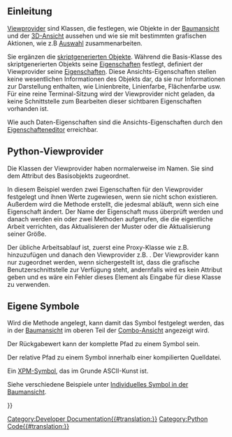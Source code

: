 <languages/>

<span id="Introduction"></span>
== Einleitung ==

[[Viewprovider/de|Viewprovider]] sind Klassen, die festlegen, wie Objekte in der [[Tree_View/de|Baumansicht]] und der [[3D_View/de|3D-Ansicht]] aussehen und wie sie mit bestimmten grafischen Aktionen, wie z.B [[Selection_methods/de|Auswahl]] zusammenarbeiten.

Sie ergänzen die [[scripted_objects/de|skriptgenerierten Objekte]]. Während die Basis-Klasse des skriptgenerierten Objekts seine {{Emphasis|Daten-}} [[property/de|Eigenschaften]] festlegt, definiert der Viewprovider seine {{Emphasis|Ansichts-}} [[property/de|Eigenschaften]]. Diese Ansichts-Eigenschaften stellen keine wesentlichen Informationen des Objekts dar, da sie nur Informationen zur Darstellung enthalten, wie Linienbreite, Linienfarbe, Flächenfarbe usw. Für eine reine Terminal-Sitzung wird der Viewprovider nicht geladen, da keine Schnittstelle zum Bearbeiten dieser sichtbaren Eigenschaften vorhanden ist.

Wie auch Daten-Eigenschaften sind die Ansichts-Eigenschaften durch den  [[property_editor/de|Eigenschafteneditor]] erreichbar.

<span id="Python_view_providers"></span>
== Python-Viewprovider ==

Die Klassen der Viewprovider haben normalerweise {{incode|ViewProvider}} im Namen. Sie sind dem Attribut {{incode|ViewObject}} des Basisobjekts zugeordnet.

In diesem Beispiel werden zwei Eigenschaften für den Viewprovider festgelegt und ihnen Werte zugewiesen, wenn sie nicht schon existieren. Außerdem wird die Methode {{incode|onChanged}} erstellt, die jedesmal abläuft, wenn sich eine Eigenschaft ändert. Der Name der Eigenschaft muss überprüft werden und danach werden ein oder zwei Methoden aufgerufen, die die eigentliche Arbeit verrichten, das Aktualisieren der Muster oder die Aktualisierung seiner Größe.
{{Code|code=
# views/view_custom.py
class ViewProviderCustom:
    """Viewprovider of the custom object."""

    def __init__(self, vobj):
        self.Object = vobj.Object

        self._set_properties(vobj)
        vobj.Proxy = self

    def _set_properties(self, vobj):
        if not hasattr(vobj, "Pattern"):
            vobj.addProperty("App::PropertyEnumeration",
                             "Pattern",
                             "Custom",
                             "Defines a hatch pattern for this object.")
            vobj.Pattern = ["None", "diagonals", "cross", "brick"]

        if not hasattr(vobj, "PatternSize"):
            vobj.addProperty("App::PropertyFloat",
                             "PatternSize",
                             "Custom",
                             "Defines the size of the hatch pattern.")
            vobj.PatternSize = 1

    def onChanged(self, vobj, prop):
        if prop in "Pattern":
            self._set_pattern(vobj.Pattern)
        if prop in "PatternSize":
            self._set_size(vobj.PatternSize)

    def _set_pattern(self, pattern):
        ...

    def _set_size(self, size):
        ...
}}

Der übliche Arbeitsablauf ist, zuerst eine Proxy-Klasse wie z.B. {{incode|CustomObject}} hinzuzufügen und danach den Viewprovider z.B. {{incode|ViewProviderCustom}}. Der Viewprovider kann nur zugeordnet werden, wenn sichergestellt ist, dass die grafische Benutzerschnittstelle zur Verfügung steht, andernfalls wird es kein Attribut {{incode|ViewObject}} geben und es wäre ein Fehler dieses Element als Eingabe für diese Klasse zu verwenden.
{{Code|code=
import FreeCAD as App
import objects.custom as custom
import views.view_custom as view_custom

doc = App.newDocument()
obj = doc.addObject("Part::FeaturePython", "Custom")

custom.CustomObject(obj)

if App.GuiUp:
    view_custom.ViewProviderCustom(obj.ViewObject)
}}

<span id="Custom_icons"></span>
==Eigene Symbole==

Wird die Methode {{incode|getIcon}} angelegt, kann damit das Symbol festgelegt werden, das in der [[tree_view/de|Baumansicht]] im oberen Teil der [[combo_view/de|Combo-Ansicht]] angezeigt wird.

Der Rückgabewert kann der komplette Pfad zu einem Symbol sein.
{{Code|code=
import os
some_path = "/home/user/.FreeCAD/custom_icons"

class ViewProviderCustom:
    ...

    def getIcon(self):
        return os.path.join(some_path, "my_icon.svg")
}}

Der relative Pfad zu einem Symbol innerhalb einer kompilierten Quelldatei.
{{Code|code=
import MyModule_rc.py

class ViewProviderCustom:
    ...

    def getIcon(self):
        return ":/icons/my_icon.svg"
}}

Ein [https://de.wikipedia.org/wiki/X_PixMap XPM-Symbol], das im Grunde ASCII-Kunst ist.
{{Code|code=
import MyModule_rc.py

class ViewProviderCustom:
    ...

    def getIcon(self):
        return """
               /* XPM */
               static char *Some_icon_xpm[] = {
               /* columns rows colors chars-per-pixel */
               "16 16 3 1 ",
               "  c None",
               ". c #D71414",
               "+ c #AA1919",
               /* pixels */
               "                ",
               "  +          +  ",
               " +.+        +.+ ",
               "  +.+      +.+  ",
               "   +        +   ",
               "      ++++      ",
               "     +....+     ",
               "     +...++     ",
               "     +..+++     ",
               "     +.++.+     ",
               "      ++++      ",
               "   +        +   ",
               "  +.+      +.+  ",
               " +.+        +.+ ",
               "  +          +  ",
               "                "
               };
               """
}}

Siehe verschiedene Beispiele unter [[Custom_icon_in_tree_view/de|Individuelles Symbol in der Baumansicht]].

{{Powerdocnavi{{#translation:}}}}
[[Category:Developer Documentation{{#translation:}}]]
[[Category:Python Code{{#translation:}}]]
{{clear}}